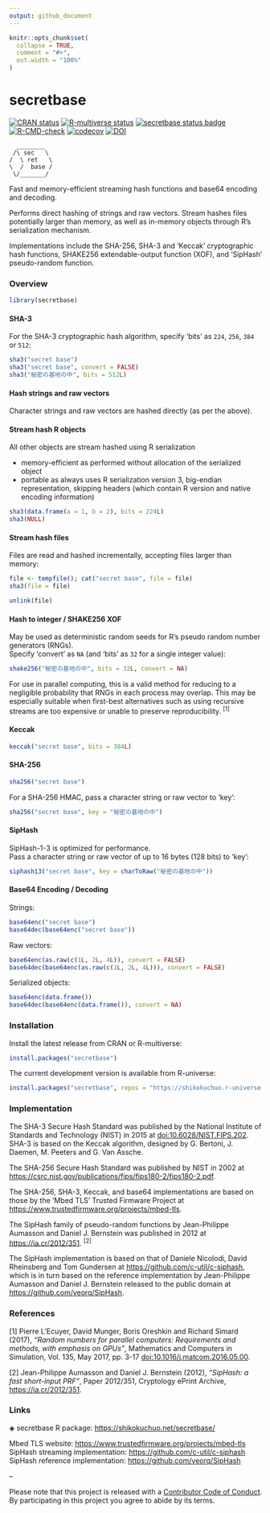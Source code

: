 ```yaml
---
output: github_document
---
```


<!-- README.md is generated from README.Rmd. Please edit that file -->

```r
knitr::opts_chunk$set(
  collapse = TRUE,
  comment = "#>",
  out.width = "100%"
)
```

# secretbase

<!-- badges: start -->
[![CRAN status](https://www.r-pkg.org/badges/version/secretbase?color=17411d)](https://CRAN.R-project.org/package=secretbase)
[![R-multiverse status](https://img.shields.io/badge/dynamic/json?url=https%3A%2F%2Fcommunity.r-multiverse.org%2Fapi%2Fpackages%2Fsecretbase&query=%24.Version&label=r-multiverse&color=17411d)](https://community.r-multiverse.org/secretbase)
[![secretbase status badge](https://shikokuchuo.r-universe.dev/badges/secretbase?color=ff803d)](https://shikokuchuo.r-universe.dev/secretbase)
[![R-CMD-check](https://github.com/shikokuchuo/secretbase/workflows/R-CMD-check/badge.svg)](https://github.com/shikokuchuo/secretbase/actions)
[![codecov](https://codecov.io/gh/shikokuchuo/secretbase/graph/badge.svg)](https://app.codecov.io/gh/shikokuchuo/secretbase)
[![DOI](https://zenodo.org/badge/745691432.svg)](https://zenodo.org/doi/10.5281/zenodo.10553139)
<!-- badges: end -->

```
  ________  
 /\ sec   \
/  \ ret   \
\  /  base /
 \/_______/
```

Fast and memory-efficient streaming hash functions and base64 encoding and decoding.

Performs direct hashing of strings and raw vectors. Stream hashes files potentially larger than memory, as well as in-memory objects through R's serialization mechanism.

Implementations include the SHA-256, SHA-3 and 'Keccak' cryptographic hash functions, SHAKE256 extendable-output function (XOF), and 'SipHash' pseudo-random function.

### Overview

```r
library(secretbase)
```

#### SHA-3
 
For the SHA-3 cryptographic hash algorithm, specify 'bits' as `224`, `256`, `384` or `512`:

```r
sha3("secret base")
sha3("secret base", convert = FALSE)
sha3("秘密の基地の中", bits = 512L)
```

#### Hash strings and raw vectors

Character strings and raw vectors are hashed directly (as per the above).

#### Stream hash R objects

All other objects are stream hashed using R serialization

- memory-efficient as performed without allocation of the serialized object
- portable as always uses R serialization version 3, big-endian representation, skipping headers (which contain R version and native encoding information)

```r
sha3(data.frame(a = 1, b = 2), bits = 224L)
sha3(NULL)
```

#### Stream hash files

Files are read and hashed incrementally, accepting files larger than memory:
```r
file <- tempfile(); cat("secret base", file = file)
sha3(file = file)
```
```r
unlink(file)
```

#### Hash to integer / SHAKE256 XOF

May be used as deterministic random seeds for R's pseudo random number generators (RNGs). <br />
Specify 'convert' as `NA` (and 'bits' as `32` for a single integer value):
```r
shake256("秘密の基地の中", bits = 32L, convert = NA)
```

For use in parallel computing, this is a valid method for reducing to a negligible probability that RNGs in each process may overlap. This may be especially suitable when first-best alternatives such as using recursive streams are too expensive or unable to preserve reproducibility. <sup>[1]</sup>

#### Keccak

```r
keccak("secret base", bits = 384L)
```

#### SHA-256

```r
sha256("secret base")
```

For a SHA-256 HMAC, pass a character string or raw vector to 'key':
```r
sha256("secret base", key = "秘密の基地の中")
```

#### SipHash

SipHash-1-3 is optimized for performance. <br />
Pass a character string or raw vector of up to 16 bytes (128 bits) to 'key':
```r
siphash13("secret base", key = charToRaw("秘密の基地の中"))
```

#### Base64 Encoding / Decoding

Strings:
```r
base64enc("secret base")
base64dec(base64enc("secret base"))
```
Raw vectors:
```r
base64enc(as.raw(c(1L, 2L, 4L)), convert = FALSE)
base64dec(base64enc(as.raw(c(1L, 2L, 4L))), convert = FALSE)
```
Serialized objects:
```r
base64enc(data.frame())
base64dec(base64enc(data.frame()), convert = NA)
```

### Installation

Install the latest release from CRAN or R-multiverse:

```r
install.packages("secretbase")
```

The current development version is available from R-universe:

```r
install.packages("secretbase", repos = "https://shikokuchuo.r-universe.dev")
```

### Implementation

The SHA-3 Secure Hash Standard was published by the National Institute of Standards and Technology (NIST) in 2015 at [doi:10.6028/NIST.FIPS.202](https://dx.doi.org/10.6028/NIST.FIPS.202). SHA-3 is based on the Keccak algorithm, designed by G. Bertoni, J. Daemen, M. Peeters and G. Van Assche.

The SHA-256 Secure Hash Standard was published by NIST in 2002 at <https://csrc.nist.gov/publications/fips/fips180-2/fips180-2.pdf>.

The SHA-256, SHA-3, Keccak, and base64 implementations are based on those by the 'Mbed TLS' Trusted Firmware Project at <https://www.trustedfirmware.org/projects/mbed-tls>.

The SipHash family of pseudo-random functions by Jean-Philippe Aumasson and Daniel J. Bernstein was published in 2012 at <https://ia.cr/2012/351>. <sup>[2]</sup>

The SipHash implementation is based on that of Daniele Nicolodi, David Rheinsberg and Tom Gundersen at <https://github.com/c-util/c-siphash>, which is in turn based on the reference implementation by Jean-Philippe Aumasson and Daniel J. Bernstein released to the public domain at <https://github.com/veorq/SipHash>.

### References

[1] Pierre L’Ecuyer, David Munger, Boris Oreshkin and Richard Simard (2017), *"Random numbers for parallel computers: Requirements and methods, with emphasis on GPUs"*, Mathematics and Computers in Simulation, Vol. 135, May 2017, pp. 3-17 [doi:10.1016/j.matcom.2016.05.00](https://doi.org/10.1016/j.matcom.2016.05.005).

[2] Jean-Philippe Aumasson and Daniel J. Bernstein (2012), *"SipHash: a fast short-input PRF"*, Paper 2012/351, Cryptology ePrint Archive, <https://ia.cr/2012/351>.

### Links

◈ secretbase R package: <https://shikokuchuo.net/secretbase/>

Mbed TLS website: <https://www.trustedfirmware.org/projects/mbed-tls><br />
SipHash streaming implementation: <https://github.com/c-util/c-siphash><br />
SipHash reference implementation: <https://github.com/veorq/SipHash>

--

Please note that this project is released with a [Contributor Code of Conduct](https://shikokuchuo.net/secretbase/CODE_OF_CONDUCT.html). By participating in this project you agree to abide by its terms.
